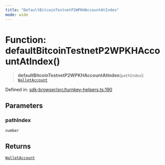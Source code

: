 ```yaml
---
title: "DefaultBitcoinTestnetP2WPKHAccountAtIndex"
mode: wide
---
```

  
# Function: defaultBitcoinTestnetP2WPKHAccountAtIndex()

> **defaultBitcoinTestnetP2WPKHAccountAtIndex**(`pathIndex`): [`WalletAccount`](../WalletAccount/readme)

Defined in: [sdk-browser/src/turnkey-helpers.ts:190](https://github.com/tkhq/sdk/blob/main/packages/sdk-browser/src/turnkey-helpers.ts#L190)

## Parameters

### pathIndex

`number`

## Returns

[`WalletAccount`](../WalletAccount/readme)
